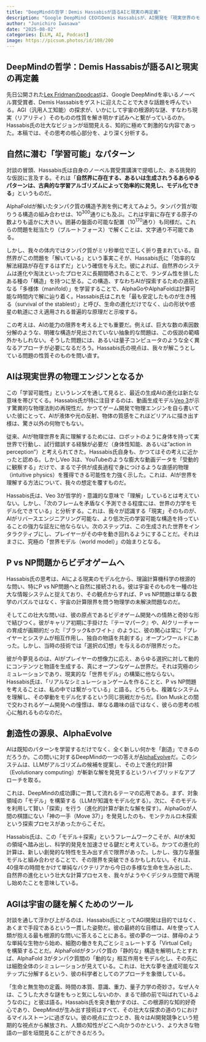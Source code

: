 ```yaml
---
title: "DeepMindの哲学：Demis Hassabisが語るAIと現実の再定義"
description: "Google DeepMind CEOのDemis Hassabisが、AI開発を「現実世界のモデル化」から「宇宙の根源的な謎の解明」へと繋げる壮大な哲学的ビジョンを、最新のpodcast対談を基に紐解く"
author: "Junichiro Iwasawa"
date: "2025-08-02"
categories: [LLM, AI, Podcast]
image: https://picsum.photos/id/108/200
---
```


## DeepMindの哲学：Demis Hassabisが語るAIと現実の再定義

先日公開された[Lex Fridmanのpodcast](https://www.youtube.com/watch?v=-HzgcbRXUK8)は、Google DeepMindを率いるノーベル賞受賞者、Demis Hassabisをゲストに迎えたことで大きな話題を呼んでいる。AGI（汎用人工知能）の探求が、いかにして宇宙の根源的な謎、すなわち現実（リアリティ）そのものの性質を解き明かす試みへと繋がっているのか。Hassabis氏の壮大なビジョンが垣間見える、知的に極めて刺激的な内容であった。本稿では、その思考の核心部分を、より深く分析する。

## 自然に潜む「学習可能」なパターン

対談の冒頭、Hassabis氏は自身のノーベル賞受賞講演で提唱した、ある挑発的な仮説に言及する。それは「**自然界に存在する、あるいは生成されうるあらゆるパターンは、古典的な学習アルゴリズムによって効率的に発見し、モデル化できる**」というものだ。

AlphaFoldが解いたタンパク質の構造予測を例に考えてみよう。タンパク質が取りうる構造の組み合わせは、$10^{300}$通りにも及ぶ。これは宇宙に存在する原子の数よりも遥かに大きい。囲碁の盤面の可能な配置（$10^{170}$通り）も同様だ。これらの問題を総当たり（ブルートフォース）で解くことは、文字通り不可能である。

しかし、我々の体内ではタンパク質がミリ秒単位で正しく折り畳まれている。自然界がこの問題を「解いている」という事実こそが、Hassabis氏に「効率的な解法経路が存在するはずだ」という確信を与えた。彼によれば、自然界のシステムは進化や淘汰といったプロセスに長期間晒されることで、ランダム性を排したある種の「構造」を持つに至る。この構造、すなわちAIが探索するための道筋となる「多様体（manifold）」を学習することで、AlphaGoやAlphaFoldは計算可能な時間内で解に辿り着く。Hassabis氏はこれを「最も安定したものが生き残る（survival of the stablest）」と呼び、生命の進化だけでなく、山の形状や惑星の軌道にさえ適用される普遍的な原理だと示唆する。

この考えは、AIの能力の限界を考える上でも重要だ。例えば、巨大な数の素因数分解のような、明確な構造が見出されていない抽象的な問題は、この仮説の範疇外かもしれない。そうした問題には、あるいは量子コンピュータのような全く異なるアプローチが必要になるだろう。Hassabis氏の視点は、我々が解こうとしている問題の性質そのものを問い直す。


## AIは現実世界の物理エンジンとなるか

この「学習可能性」というレンズを通して見ると、最近の生成AIの進化は新たな意味を帯びてくる。Hassabis氏が特に注目するのは、動画生成モデル[Veo 3](https://deepmind.google/models/veo/)が示す驚異的な物理法則の再現性だ。かつてゲーム開発で物理エンジンを自ら書いていた彼にとって、AIが液体や光の反射、物体の質感をこれほどリアルに描き出す様は、驚き以外の何物でもない。

従来、AIが物理世界を真に理解するためには、ロボットのように身体を持って実世界で行動し、試行錯誤する経験が必要だ（身体性知能、あるいは"action in perception"）と考えられてきた。Hassabis氏自身も、かつてはその考えに近かったと認める。しかしVeo 3は、YouTubeのような膨大な動画データを「受動的に観察する」だけで、まるで子供が成長過程で身につけるような直感的物理（intuitive physics）を獲得できる可能性を力強く示した。これは、AIが世界を理解する方法について、我々の想定を覆すものだ。

Hassabis氏は、Veo 3が哲学的・意識的な意味で「理解」しているとは考えていない。しかし、「次のフレームを矛盾なく予測できる程度には、世界の力学をモデル化できている」と分析する。これは、我々が認識する「現実」そのものが、AIがリバースエンジニアリング可能な、より低次元の学習可能な構造を持っていることの強力な証左に他ならない。次のステップは、この生成された世界をインタラクティブにし、プレイヤーがその中を動き回れるようにすることだ。それはまさに、究極の「世界モデル（world model）」の始まりとなる。


## P vs NP問題からビデオゲームへ

Hassabis氏の思考は、AIによる現実のモデル化から、理論計算機科学の根源的な問い、特にP vs NP問題へと自然に接続される。彼は宇宙そのものを一種の壮大な情報システムと捉えており、その観点からすれば、P vs NP問題は単なる数学のパズルではなく、宇宙の計算限界を問う物理学の未解決問題なのだ。

そしてこの壮大な問いは、彼の原点であるビデオゲーム開発への情熱と奇妙な形で結びつく。彼がキャリア初期に手掛けた『テーマパーク』や、AIクリーチャーの育成が画期的だった『ブラック&ホワイト』のように、彼の関心は常に「プレイヤーとシステムが相互作用し、独自の物語を共創する」オープンワールドにあった。しかし、当時の技術では「選択の幻想」を与えるのが限界だった。

彼が今夢見るのは、AIがプレイヤーの想像力に応え、あらゆる選択に対して動的にコンテンツと物語を生成する、真にオープンなゲーム世界だ。それは究極のシミュレーションであり、現実的な「世界モデル」の構築に他ならない。Hassabis氏は、「リアルなシミュレーションゲームを作ることと、P vs NP問題を考えることは、私の中では繋がっている」と語る。どちらも、複雑なシステムを理解し、その挙動をモデル化するという同じ挑戦だからだ。Elon Muskとの間で交わされるゲーム開発への憧憬は、単なる趣味の話ではなく、彼らの思考の核心に触れるものなのだ。


## 創造性の源泉、AlphaEvolve

AIは既知のパターンを学習するだけでなく、全く新しい何かを「創造」できるのだろうか。この問いに対するDeepMindの一つの答えが[AlphaEvolve](https://deepmind.google/discover/blog/alphaevolve-a-gemini-powered-coding-agent-for-designing-advanced-algorithms/)だ。このシステムは、LLMがアルゴリズムの候補を提案し、その上で進化的計算（Evolutionary computing）が斬新な解を発見するというハイブリッドなアプローチを取る。

これは、DeepMindの成功譚に一貫して流れるテーマの応用である。まず、対象領域の「モデル」を構築する（LLMが知識をモデル化する）。次に、そのモデルを利用して賢い「探索」を行う（進化的計算が新たな解を探す）。AlphaGoが人間の棋譜にない「神の一手（Move 37）」を発見したのも、モンテカルロ木探索という探索プロセスがあったからこそだ。

Hassabis氏は、この「モデル＋探索」というフレームワークこそが、AIが未知の領域へ踏み出し、科学的発見を加速させる鍵だと考えている。かつての進化的計算は、新しい創発的な特性を生み出す点で限界があった。しかし、強力な基盤モデルと組み合わせることで、その限界を突破できるかもしれない。それは、40億年の時間をかけて単純なバクテリアから今日の多様な生命を生み出した、自然界の進化という壮大な計算プロセスを、我々がようやくデジタル空間で再現し始めたことを意味している。

## AGIは宇宙の謎を解くためのツール

対談を通して浮かび上がるのは、Hassabis氏にとってAGI開発は目的ではなく、あくまで手段であるという一貫した姿勢だ。彼の最終的な目標は、AIを使って人類が抱える最も根源的な問いに答えることにある。彼の夢の一つは、酵母のような単純な生物から始め、細胞の働きを丸ごとシミュレートする「Virtual Cell」を構築することだ。AlphaFoldがタンパク質の「静的な」構造を解明したとすれば、AlphaFold 3がタンパク質間の「動的な」相互作用をモデル化し、その先には細胞全体のシミュレーションが見えている。これは、壮大な夢を達成可能なステップに分解するという、彼の科学者としてのアプローチを象徴している。

「生命と無生物の定義、時間の本質、意識、重力、量子力学の奇妙さ。なぜ人々は、こうした大きな謎をもっと気にしないのか、まるで顔の前で叫ばれているようなのに」と彼は語る。Hassabis氏を突き動かすのは、この根源的な知的好奇心であり、DeepMindが生み出す技術はすべて、その壮大な探求の道のりにおけるマイルストーンに過ぎない。彼の視点に立つとき、我々はAI開発競争という短期的な視点から解放され、人類の知性がどこへ向かうのかという、より大きな物語の一部を垣間見ることができるだろう。